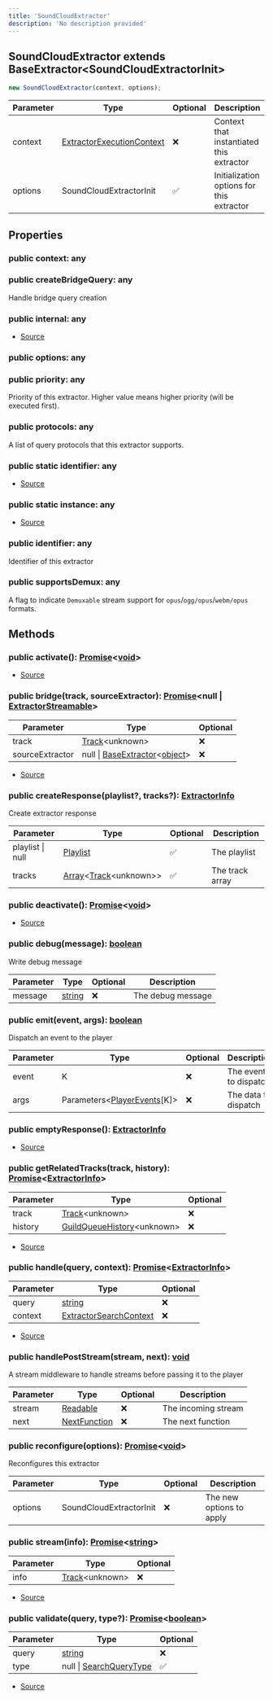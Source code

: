 ```yaml
---
title: 'SoundCloudExtractor'
description: 'No description provided'
---
```


## SoundCloudExtractor extends BaseExtractor\<SoundCloudExtractorInit>

```typescript
new SoundCloudExtractor(context, options);
```

| Parameter | Type                                                                               | Optional | Description                               |
| --------- | ---------------------------------------------------------------------------------- | -------- | ----------------------------------------- |
| context   | [ExtractorExecutionContext](/api/discord-player/classes/ExtractorExecutionContext) | ❌       | Context that instantiated this extractor  |
| options   | SoundCloudExtractorInit                                                            | ✅       | Initialization options for this extractor |

## Properties

### public context: any

### public createBridgeQuery: any

Handle bridge query creation

### public internal: any

- [Source](https://github.com/androz2091/discord-player/blob/ce04b3f4c6671029ce4d4aa9090e56ac7e7f5666/packages/extractor/src/extractors/SoundCloudExtractor.ts#L27)

### public options: any

### public priority: any

Priority of this extractor. Higher value means higher priority (will be executed first).

### public protocols: any

A list of query protocols that this extractor supports.

### public static identifier: any

- [Source](https://github.com/androz2091/discord-player/blob/ce04b3f4c6671029ce4d4aa9090e56ac7e7f5666/packages/extractor/src/extractors/SoundCloudExtractor.ts#L24)

### public static instance: any

- [Source](https://github.com/androz2091/discord-player/blob/ce04b3f4c6671029ce4d4aa9090e56ac7e7f5666/packages/extractor/src/extractors/SoundCloudExtractor.ts#L25)

### public identifier: any

Identifier of this extractor

### public supportsDemux: any

A flag to indicate `Demuxable` stream support for `opus`/`ogg/opus`/`webm/opus` formats.

## Methods

### public activate(): [Promise](https://developer.mozilla.org/en-US/docs/Web/JavaScript/Reference/Global_Objects/Promise)\<[void](https://developer.mozilla.org/en-US/docs/Web/JavaScript/Reference/Global_Objects/undefined)>

- [Source](https://github.com/androz2091/discord-player/blob/ce04b3f4c6671029ce4d4aa9090e56ac7e7f5666/packages/extractor/src/extractors/SoundCloudExtractor.ts#L33)

### public bridge(track, sourceExtractor): [Promise](https://developer.mozilla.org/en-US/docs/Web/JavaScript/Reference/Global_Objects/Promise)\<null | [ExtractorStreamable](/api/discord-player/types/ExtractorStreamable)>

| Parameter       | Type                                                                                                                                                                   | Optional |
| --------------- | ---------------------------------------------------------------------------------------------------------------------------------------------------------------------- | -------- |
| track           | [Track](/api/discord-player/classes/Track)\<unknown>                                                                                                                   | ❌       |
| sourceExtractor | null \| [BaseExtractor](/api/discord-player/classes/BaseExtractor)\<[object](https://developer.mozilla.org/en-US/docs/Web/JavaScript/Reference/Global_Objects/Object)> | ❌       |

- [Source](https://github.com/androz2091/discord-player/blob/ce04b3f4c6671029ce4d4aa9090e56ac7e7f5666/packages/extractor/src/extractors/SoundCloudExtractor.ts#L229)

### public createResponse(playlist?, tracks?): [ExtractorInfo](/api/discord-player/types/ExtractorInfo)

Create extractor response

| Parameter        | Type                                                                                                                                                   | Optional | Description     |
| ---------------- | ------------------------------------------------------------------------------------------------------------------------------------------------------ | -------- | --------------- |
| playlist \| null | [Playlist](/api/discord-player/classes/Playlist)                                                                                                       | ✅       | The playlist    |
| tracks           | [Array](https://developer.mozilla.org/en-US/docs/Web/JavaScript/Reference/Global_Objects/Array)\<[Track](/api/discord-player/classes/Track)\<unknown>> | ✅       | The track array |

### public deactivate(): [Promise](https://developer.mozilla.org/en-US/docs/Web/JavaScript/Reference/Global_Objects/Promise)\<[void](https://developer.mozilla.org/en-US/docs/Web/JavaScript/Reference/Global_Objects/undefined)>

- [Source](https://github.com/androz2091/discord-player/blob/ce04b3f4c6671029ce4d4aa9090e56ac7e7f5666/packages/extractor/src/extractors/SoundCloudExtractor.ts#L38)

### public debug(message): [boolean](https://developer.mozilla.org/en-US/docs/Web/JavaScript/Reference/Global_Objects/Boolean)

Write debug message

| Parameter | Type                                                                                              | Optional | Description       |
| --------- | ------------------------------------------------------------------------------------------------- | -------- | ----------------- |
| message   | [string](https://developer.mozilla.org/en-US/docs/Web/JavaScript/Reference/Global_Objects/String) | ❌       | The debug message |

### public emit(event, args): [boolean](https://developer.mozilla.org/en-US/docs/Web/JavaScript/Reference/Global_Objects/Boolean)

Dispatch an event to the player

| Parameter | Type                                                                    | Optional | Description           |
| --------- | ----------------------------------------------------------------------- | -------- | --------------------- |
| event     | K                                                                       | ❌       | The event to dispatch |
| args      | Parameters\<[PlayerEvents](/api/discord-player/types/PlayerEvents)\[K]> | ❌       | The data to dispatch  |

### public emptyResponse(): [ExtractorInfo](/api/discord-player/types/ExtractorInfo)

- [Source](https://github.com/androz2091/discord-player/blob/ce04b3f4c6671029ce4d4aa9090e56ac7e7f5666/packages/extractor/src/extractors/SoundCloudExtractor.ts#L218)

### public getRelatedTracks(track, history): [Promise](https://developer.mozilla.org/en-US/docs/Web/JavaScript/Reference/Global_Objects/Promise)\<[ExtractorInfo](/api/discord-player/types/ExtractorInfo)>

| Parameter | Type                                                                         | Optional |
| --------- | ---------------------------------------------------------------------------- | -------- |
| track     | [Track](/api/discord-player/classes/Track)\<unknown>                         | ❌       |
| history   | [GuildQueueHistory](/api/discord-player/classes/GuildQueueHistory)\<unknown> | ❌       |

- [Source](https://github.com/androz2091/discord-player/blob/ce04b3f4c6671029ce4d4aa9090e56ac7e7f5666/packages/extractor/src/extractors/SoundCloudExtractor.ts#L56)

### public handle(query, context): [Promise](https://developer.mozilla.org/en-US/docs/Web/JavaScript/Reference/Global_Objects/Promise)\<[ExtractorInfo](/api/discord-player/types/ExtractorInfo)>

| Parameter | Type                                                                                              | Optional |
| --------- | ------------------------------------------------------------------------------------------------- | -------- |
| query     | [string](https://developer.mozilla.org/en-US/docs/Web/JavaScript/Reference/Global_Objects/String) | ❌       |
| context   | [ExtractorSearchContext](/api/discord-player/types/ExtractorSearchContext)                        | ❌       |

- [Source](https://github.com/androz2091/discord-player/blob/ce04b3f4c6671029ce4d4aa9090e56ac7e7f5666/packages/extractor/src/extractors/SoundCloudExtractor.ts#L96)

### public handlePostStream(stream, next): [void](https://developer.mozilla.org/en-US/docs/Web/JavaScript/Reference/Global_Objects/undefined)

A stream middleware to handle streams before passing it to the player

| Parameter | Type                                                                                         | Optional | Description         |
| --------- | -------------------------------------------------------------------------------------------- | -------- | ------------------- |
| stream    | [Readable](https://nodejs.org/dist/latest/docs/api/stream.html#stream_class_stream_readable) | ❌       | The incoming stream |
| next      | [NextFunction](/api/discord-player/types/NextFunction)                                       | ❌       | The next function   |

### public reconfigure(options): [Promise](https://developer.mozilla.org/en-US/docs/Web/JavaScript/Reference/Global_Objects/Promise)\<[void](https://developer.mozilla.org/en-US/docs/Web/JavaScript/Reference/Global_Objects/undefined)>

Reconfigures this extractor

| Parameter | Type                    | Optional | Description              |
| --------- | ----------------------- | -------- | ------------------------ |
| options   | SoundCloudExtractorInit | ❌       | The new options to apply |

### public stream(info): [Promise](https://developer.mozilla.org/en-US/docs/Web/JavaScript/Reference/Global_Objects/Promise)\<[string](https://developer.mozilla.org/en-US/docs/Web/JavaScript/Reference/Global_Objects/String)>

| Parameter | Type                                                 | Optional |
| --------- | ---------------------------------------------------- | -------- |
| info      | [Track](/api/discord-player/classes/Track)\<unknown> | ❌       |

- [Source](https://github.com/androz2091/discord-player/blob/ce04b3f4c6671029ce4d4aa9090e56ac7e7f5666/packages/extractor/src/extractors/SoundCloudExtractor.ts#L222)

### public validate(query, type?): [Promise](https://developer.mozilla.org/en-US/docs/Web/JavaScript/Reference/Global_Objects/Promise)\<[boolean](https://developer.mozilla.org/en-US/docs/Web/JavaScript/Reference/Global_Objects/Boolean)>

| Parameter | Type                                                                                              | Optional |
| --------- | ------------------------------------------------------------------------------------------------- | -------- |
| query     | [string](https://developer.mozilla.org/en-US/docs/Web/JavaScript/Reference/Global_Objects/String) | ❌       |
| type      | null \| [SearchQueryType](/api/discord-player/types/SearchQueryType)                              | ✅       |

- [Source](https://github.com/androz2091/discord-player/blob/ce04b3f4c6671029ce4d4aa9090e56ac7e7f5666/packages/extractor/src/extractors/SoundCloudExtractor.ts#L43)
